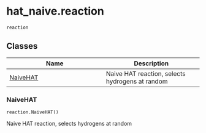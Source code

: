 # hat_naive.reaction { #hat_naive.reaction }

`reaction`



## Classes

| Name | Description |
| --- | --- |
| [NaiveHAT](#hat_naive.reaction.NaiveHAT) | Naive HAT reaction, selects hydrogens at random |

### NaiveHAT { #hat_naive.reaction.NaiveHAT }

`reaction.NaiveHAT()`

Naive HAT reaction, selects hydrogens at random